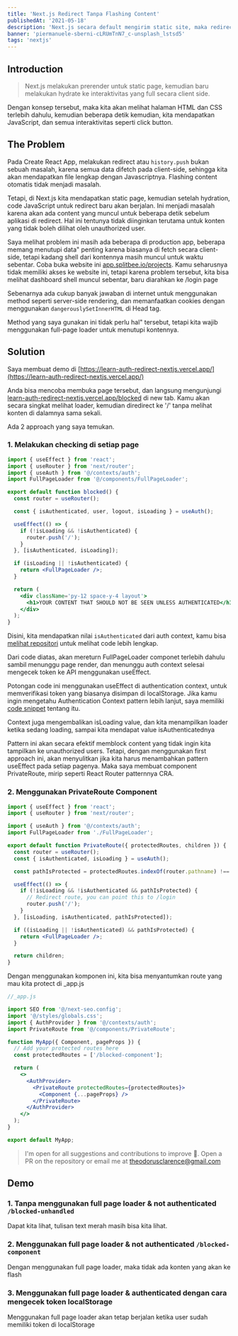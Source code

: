```yaml
---
title: 'Next.js Redirect Tanpa Flashing Content'
publishedAt: '2021-05-18'
description: 'Next.js secara default mengirim static site, maka redirecting unauthenticated user kadang bisa menjadi problem.'
banner: 'piermanuele-sberni-cLRUmTnN7_c-unsplash_lstsd5'
tags: 'nextjs'
---
```


## Introduction

> Next.js melakukan prerender untuk static page, kemudian baru melakukan hydrate ke interaktivitas yang full secara client side.

Dengan konsep tersebut, maka kita akan melihat halaman HTML dan CSS terlebih dahulu, kemudian beberapa detik kemudian, kita mendapatkan JavaScript, dan semua interaktivitas seperti click button.

## The Problem

Pada Create React App, melakukan redirect atau `history.push` bukan sebuah masalah, karena semua data difetch pada client-side, sehingga kita akan mendapatkan file lengkap dengan Javascriptnya. Flashing content otomatis tidak menjadi masalah.

Tetapi, di Next.js kita mendapatkan static page, kemudian setelah hydration, code JavaScript untuk redirect baru akan berjalan. Ini menjadi masalah karena akan ada content yang muncul untuk beberapa detik sebelum aplikasi di redirect. Hal ini tentunya tidak diinginkan terutama untuk konten yang tidak boleh dilihat oleh unauthorized user.

Saya melihat problem ini masih ada beberapa di production app, beberapa memang menutupi data" penting karena biasanya di fetch secara client-side, tetapi kadang shell dari kontennya masih muncul untuk waktu sebentar. Coba buka website ini [app.splitbee.io/projects](https://app.splitbee.io/projects/theodorusclarence.com). Kamu seharusnya tidak memiliki akses ke website ini, tetapi karena problem tersebut, kita bisa melihat dashboard shell muncul sebentar, baru diarahkan ke /login page

<CloudinaryImg
  mdx
  publicId='theodorusclarence/blogs/nextjs-redirect-no-flashing/splitbee_ck84xh'
  alt='splitbee'
  width={1590}
  height={896}
/>

Sebenarnya ada cukup banyak jawaban di internet untuk menggunakan method seperti server-side rendering, dan memanfaatkan cookies dengan menggunakan `dangerouslySetInnerHTML` di Head tag.

Method yang saya gunakan ini tidak perlu hal" tersebut, tetapi kita wajib menggunakan full-page loader untuk menutupi kontennya.

## Solution

Saya membuat demo di [https://learn-auth-redirect-nextjs.vercel.app/](https://learn-auth-redirect-nextjs.vercel.app/)

Anda bisa mencoba membuka page tersebut, dan langsung mengunjungi [learn-auth-redirect-nextjs.vercel.app/blocked](http://learn-auth-redirect-nextjs.vercel.app/blocked) di new tab. Kamu akan secara singkat melihat loader, kemudian diredirect ke '/' tanpa melihat konten di dalamnya sama sekali.

Ada 2 approach yang saya temukan.

### 1. Melakukan checking di setiap page

```jsx
import { useEffect } from 'react';
import { useRouter } from 'next/router';
import { useAuth } from '@/contexts/auth';
import FullPageLoader from '@/components/FullPageLoader';

export default function blocked() {
  const router = useRouter();

  const { isAuthenticated, user, logout, isLoading } = useAuth();

  useEffect(() => {
    if (!isLoading && !isAuthenticated) {
      router.push('/');
    }
  }, [isAuthenticated, isLoading]);

  if (isLoading || !isAuthenticated) {
    return <FullPageLoader />;
  }

  return (
    <div className='py-12 space-y-4 layout'>
      <h1>YOUR CONTENT THAT SHOULD NOT BE SEEN UNLESS AUTHENTICATED</h1>
    </div>
  );
}
```

Disini, kita mendapatkan nilai `isAuthenticated` dari auth context, kamu bisa [melihat repositori](https://github.com/theodorusclarence/learn-auth-redirect-nextjs) untuk melihat code lebih lengkap.

Dari code diatas, akan mereturn FullPageLoader componet terlebih dahulu sambil menunggu page render, dan menunggu auth context selesai mengecek token ke API menggunakan useEffect.

Potongan code ini menggunakan useEffect di authentication context, untuk memverifikasi token yang biasanya disimpan di localStorage. Jika kamu ingin mengetahu Authentication Context pattern lebih lanjut, saya memiliki [code snippet](http://theodorusclarence.com/library/auth-context) tentang itu.

Context juga mengembalikan isLoading value, dan kita menampilkan loader ketika sedang loading, sampai kita mendapat value isAuthenticatednya

Pattern ini akan secara efektif memblock content yang tidak ingin kita tampilkan ke unauthorized users. Tetapi, dengan menggunakan first approach ini, akan menyulitkan jika kita harus menambahkan pattern useEffect pada setiap pagenya. Maka saya membuat component PrivateRoute, mirip seperti React Router patternnya CRA.

### 2. Menggunakan PrivateRoute Component

```jsx
import { useEffect } from 'react';
import { useRouter } from 'next/router';

import { useAuth } from '@/contexts/auth';
import FullPageLoader from './FullPageLoader';

export default function PrivateRoute({ protectedRoutes, children }) {
  const router = useRouter();
  const { isAuthenticated, isLoading } = useAuth();

  const pathIsProtected = protectedRoutes.indexOf(router.pathname) !== -1;

  useEffect(() => {
    if (!isLoading && !isAuthenticated && pathIsProtected) {
      // Redirect route, you can point this to /login
      router.push('/');
    }
  }, [isLoading, isAuthenticated, pathIsProtected]);

  if ((isLoading || !isAuthenticated) && pathIsProtected) {
    return <FullPageLoader />;
  }

  return children;
}
```

Dengan menggunakan komponen ini, kita bisa menyantumkan route yang mau kita protect di \_app.js

```jsx
//_app.js

import SEO from '@/next-seo.config';
import '@/styles/globals.css';
import { AuthProvider } from '@/contexts/auth';
import PrivateRoute from '@/components/PrivateRoute';

function MyApp({ Component, pageProps }) {
  // Add your protected routes here
  const protectedRoutes = ['/blocked-component'];

  return (
    <>
      <AuthProvider>
        <PrivateRoute protectedRoutes={protectedRoutes}>
          <Component {...pageProps} />
        </PrivateRoute>
      </AuthProvider>
    </>
  );
}

export default MyApp;
```

> I'm open for all suggestions and contributions to improve 🚀. Open a PR on the repository or email me at theodorusclarence@gmail.com

## Demo

### 1. Tanpa menggunakan full page loader & not authenticated `/blocked-unhandled`

<CloudinaryImg
  mdx
  publicId='theodorusclarence/blogs/nextjs-redirect-no-flashing/blocked-unhandled_m4chdj'
  alt='blocked-unhandled'
  width={1440}
  height={852}
/>

Dapat kita lihat, tulisan text merah masih bisa kita lihat.

### 2. Menggunakan full page loader & not authenticated `/blocked-component`

<CloudinaryImg
  mdx
  publicId='theodorusclarence/blogs/nextjs-redirect-no-flashing/blocked_nbwdvm'
  alt='blocked'
  width={1440}
  height={852}
/>

Dengan menggunakan full page loader, maka tidak ada konten yang akan ke flash

### 3. Menggunakan full page loader & authenticated dengan cara mengecek token localStorage

<CloudinaryImg
  mdx
  publicId='theodorusclarence/blogs/nextjs-redirect-no-flashing/blocked-token_lhresk'
  alt='blocked-token'
  width={1440}
  height={852}
/>

Menggunakan full page loader akan tetap berjalan ketika user sudah memiliki token
di localStorage
